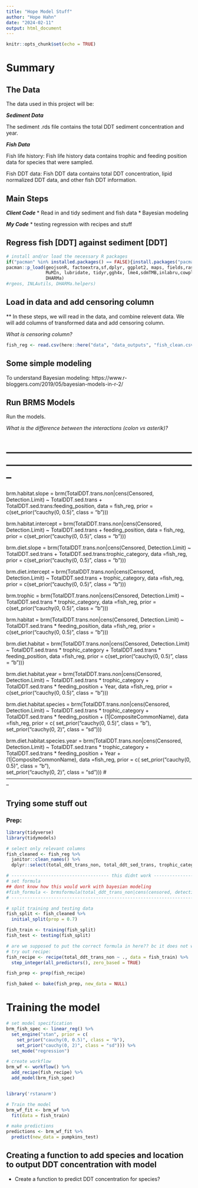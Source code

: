 ```yaml
---
title: "Hope Model Stuff"
author: "Hope Hahn"
date: "2024-02-11"
output: html_document
---
```


```r
knitr::opts_chunk$set(echo = TRUE)
```

# Summary

## The Data

The data used in this project will be:

***Sediment Data***

The sediment .rds file contains the total DDT sediment concentration and year. 

***Fish Data***

Fish life history:
Fish life history data contains trophic and feeding position data for species that were sampled. 

Fish DDT data:
Fish DDT data contains total DDT concentration, lipid normalized DDT data, and other fish DDT information.

## Main Steps
***Client Code***
* Read in and tidy sediment and fish data
* Bayesian modeling

***My Code***
* testing regression with recipes and stuff

## Regress fish [DDT] against sediment [DDT]

```r
# install and/or load the necessary R packages
if("pacman" %in% installed.packages() == FALSE){install.packages("pacman")}
pacman::p_load(geojsonR, factoextra,sf,dplyr, ggplot2, maps, fields,raster, 
               MuMIn, lubridate, tidyr,ggh4x, lme4,sdmTMB,inlabru,cowplot,marmap,sjPlot, tidyverse, plyr, tidybayes, brms, bayesplot, loo,ggeffects,
               DHARMa)
#rgeos, INLAutils, DHARMa.helpers)
```

## Load in data and add censoring column

** In these steps, we will read in the data, and combine relevent data. We will add columns of transformed data and add censoring column.

*What is censoring column?*

```r
fish_reg <- read.csv(here::here("data", "data_outputs", "fish_clean.csv"))
```


## Some simple modeling 

To understand Bayesian modeling: https://www.r-bloggers.com/2019/05/bayesian-models-in-r-2/

## Run BRMS Models 

Run the models.

*What is the difference between the interactions (colon vs asterik)?*

# --------------------------------------------------------------------------------------------------------------
brm.habitat.slope = brm(TotalDDT.trans.non|cens(Censored, Detection.Limit) ~ TotalDDT.sed.trans + TotalDDT.sed.trans:feeding_position, 
data = fish_reg, 
prior = c(set_prior("cauchy(0, 0.5)", 
class = "b")))

brm.habitat.intercept = brm(TotalDDT.trans.non|cens(Censored, Detection.Limit) ~ TotalDDT.sed.trans + feeding_position, 
  data =  fish_reg, 
  prior = c(set_prior("cauchy(0, 0.5)", 
  class = "b")))

brm.diet.slope = brm(TotalDDT.trans.non|cens(Censored, Detection.Limit) ~ TotalDDT.sed.trans + TotalDDT.sed.trans:trophic_category, 
  data =fish_reg, 
  prior = c(set_prior("cauchy(0, 0.5)", 
  class = "b")))

brm.diet.intercept = brm(TotalDDT.trans.non|cens(Censored, Detection.Limit) ~ TotalDDT.sed.trans + trophic_category, 
  data =fish_reg, 
  prior = c(set_prior("cauchy(0, 0.5)", 
  class = "b")))

brm.trophic = brm(TotalDDT.trans.non|cens(Censored, Detection.Limit) ~ TotalDDT.sed.trans * trophic_category, 
  data =fish_reg, 
  prior = c(set_prior("cauchy(0, 0.5)", 
  class = "b")))

brm.habitat = brm(TotalDDT.trans.non|cens(Censored, Detection.Limit) ~ TotalDDT.sed.trans * feeding_position, 
  data =fish_reg, 
  prior = c(set_prior("cauchy(0, 0.5)", 
  class = "b")))

brm.diet.habitat = brm(TotalDDT.trans.non|cens(Censored, Detection.Limit) ~ TotalDDT.sed.trans * trophic_category + TotalDDT.sed.trans * feeding_position, 
  data =fish_reg, 
  prior = c(set_prior("cauchy(0, 0.5)", 
  class = "b")))

brm.diet.habitat.year = brm(TotalDDT.trans.non|cens(Censored, Detection.Limit) ~ TotalDDT.sed.trans * trophic_category + TotalDDT.sed.trans * feeding_position + Year, 
  data =fish_reg, 
  prior = c(set_prior("cauchy(0, 0.5)", 
  class = "b")))

brm.diet.habitat.species = brm(TotalDDT.trans.non|cens(Censored, Detection.Limit) ~ TotalDDT.sed.trans * trophic_category + TotalDDT.sed.trans * feeding_position  + (1|CompositeCommonName), 
  data =fish_reg, 
  prior = c(
  set_prior("cauchy(0, 0.5)", class = "b"),   
  set_prior("cauchy(0, 2)", class = "sd")))

brm.diet.habitat.species.year = brm(TotalDDT.trans.non|cens(Censored, Detection.Limit) ~ TotalDDT.sed.trans * trophic_category + TotalDDT.sed.trans * feeding_position + Year + (1|CompositeCommonName), 
  data =fish_reg, 
  prior = c(
  set_prior("cauchy(0, 0.5)", class = "b"),   
  set_prior("cauchy(0, 2)", class = "sd")))
# --------------------------------------------------------------------------------------------------------------

## Trying some stuff out

### Prep:
```r
library(tidyverse)
library(tidymodels)

# select only relevant columns
fish_cleaned <- fish_reg %>% 
  janitor::clean_names() %>% 
  dplyr::select(total_ddt_trans_non, total_ddt_sed_trans, trophic_category, feeding_position, composite_common_name, censored, detection_limit)

# ------------------------------------- this didnt work ------------------------------
# set formula
## dont know how this would work with bayesian modeling
#fish_formula <- brmsformula(total_ddt_trans_non|cens(censored, detection_limit) ~ #total_ddt_sed_trans * trophic_category + total_ddt_sed_trans * feeding_position  + #(1|composite_common_name)) 
# ------------------------------------------------------------------------------------

# split training and testing data
fish_split <- fish_cleaned %>% 
  initial_split(prop = 0.7)

fish_train <- training(fish_split)
fish_test <- testing(fish_split)

# are we supposed to put the correct formula in here?? bc it does not work when copy and pasting above thing
# try out recipe: 
fish_recipe <- recipe(total_ddt_trans_non ~ ., data = fish_train) %>% 
  step_integer(all_predictors(), zero_based = TRUE)

fish_prep <- prep(fish_recipe)

fish_baked <- bake(fish_prep, new_data = NULL)
```

# Training the model
```r
# set model specification
brm_fish_spec <- linear_reg() %>% 
  set_engine("stan", prior = c(
    set_prior("cauchy(0, 0.5)", class = "b"),   
    set_prior("cauchy(0, 2)", class = "sd"))) %>% 
  set_mode("regression")

# create workflow
brm_wf <- workflow() %>% 
  add_recipe(fish_recipe) %>% 
  add_model(brm_fish_spec) 


library('rstanarm')

# Train the model
brm_wf_fit <- brm_wf %>% 
  fit(data = fish_train) 

# make predictions
predictions <- brm_wf_fit %>% 
  predict(new_data = pumpkins_test)
```

## Creating a function to add species and location to output DDT concentration with model

* Create a function to predict DDT concentration for species?

```r

```
